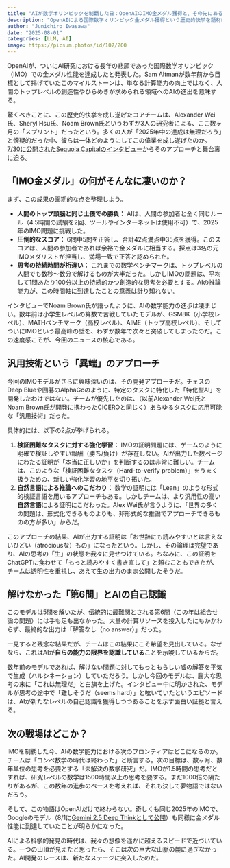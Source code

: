 ```yaml
---
title: "AIが数学オリンピックを制覇した日：OpenAIのIMO金メダル獲得と、その先にある「超知能」への道筋"
description: "OpenAIによる国際数学オリンピック金メダル獲得という歴史的快挙を題材に、AIが到達した新たな思考レベルと、Googleとの競争が加速させる「超知能」への道筋を分析する。"
author: "Junichiro Iwasawa"
date: "2025-08-01"
categories: [LLM, AI]
image: https://picsum.photos/id/107/200
---
```


OpenAIが、ついにAI研究における長年の悲願であった国際数学オリンピック（IMO）での金メダル性能を達成したと発表した。Sam Altmanが数年前から目標として掲げていたこのマイルストーンは、単なる計算能力の向上ではなく、人間のトップレベルの創造性やひらめきが求められる領域へのAIの進出を意味する。

驚くべきことに、この歴史的快挙を成し遂げたコアチームは、Alexander Wei氏、Sheryl Hsu氏、Noam Brown氏というわずか3人の研究者による、ここ数ヶ月の「スプリント」だったという。多くの人が「2025年中の達成は無理だろう」と懐疑的だった中、彼らは一体どのようにしてこの偉業を成し遂げたのか。[7/30に公開されたSequoia Capitalのインタビュー](https://www.youtube.com/watch?v=EEIPtofVe2Q)からそのアプローチと舞台裏に迫る。

## 「IMO金メダル」の何がそんなに凄いのか？

まず、この成果の画期的な点を整理しよう。

* **人間のトップ頭脳と同じ土俵での勝負：** AIは、人間の参加者と全く同じルール（4.5時間の試験を2回、ツールやインターネットは使用不可）で、2025年のIMO問題に挑戦した。
* **圧倒的なスコア：** 6問中5問を正答し、合計42点満点中35点を獲得。このスコアは、人間の参加者であれば余裕で金メダルに相当する。採点は3名の元IMOメダリストが担当し、満場一致で正答と認められた。
* **思考の持続時間が桁違い：** これまでの数学ベンチマークは、トップレベルの人間でも数秒〜数分で解けるものが大半だった。しかしIMOの問題は、平均して1問あたり100分以上の持続的かつ創造的な思考を必要とする。AIの推論能力が、この時間軸に到達したことの意義は計り知れない。

インタビューでNoam Brown氏が語ったように、AIの数学能力の進歩は凄まじい。数年前は小学生レベルの算数で苦戦していたモデルが、GSM8K（小学校レベル）、MATHベンチマーク（高校レベル）、AIME（トップ高校レベル）、そしてついにIMOという最高峰の壁を、わずか数年で次々と突破してしまったのだ。この速度感こそが、今回のニュースの核心である。

## 汎用技術という「異端」のアプローチ

今回のIMOモデルがさらに興味深いのは、その開発アプローチだ。チェスのDeep Blueや囲碁のAlphaGoのように、特定のタスクに特化した「特化型AI」を開発したわけではない。チームが優先したのは、（以前Alexander Wei氏とNoam Brown氏が開発に携わったCICEROと同じく）あらゆるタスクに応用可能な「汎用技術」だった。

具体的には、以下の2点が挙げられる。

1.  **検証困難なタスクに対する強化学習：** IMOの証明問題には、ゲームのように明確で検証しやすい報酬（勝ち/負け）が存在しない。AIが出力した数ページにわたる証明が「本当に正しいか」を判断するのは非常に難しい。チームは、このような「検証困難なタスク（Hard-to-verify problem）」をうまく扱うための、新しい強化学習の地平を切り拓いた。
2.  **自然言語による推論へのこだわり：** 数学の証明には「Lean」のような形式的検証言語を用いるアプローチもある。しかしチームは、より汎用性の高い**自然言語**による証明にこだわった。Alex Wei氏が言うように、「世界の多くの問題は、形式化できるものよりも、非形式的な推論でアプローチできるものの方が多い」からだ。

このアプローチの結果、AIが出力する証明は「お世辞にも読みやすいとは言えないひどい（atrociousな）もの」になったという。しかし、その論理は完璧であり、AIの思考の「生」の状態を我々に見せつけている。ちなみに、この証明をChatGPTに食わせて「もっと読みやすく書き直して」と頼むこともできたが、チームは透明性を重視し、あえて生の出力のまま公開したそうだ。

## 解けなかった「第6問」とAIの自己認識

このモデルは5問を解いたが、伝統的に最難関とされる第6問（この年は組合せ論の問題）には手も足も出なかった。大量の計算リソースを投入したにもかかわらず、最終的な出力は「解答なし（no answer）」だった。

一見すると残念な結果だが、チームはこの結果にこそ希望を見出している。なぜなら、これはAIが**自らの能力の限界を認識している**ことを示唆しているからだ。

数年前のモデルであれば、解けない問題に対してもっともらしい嘘の解答を平気で生成（ハルシネーション）していただろう。しかし今回のモデルは、膨大な思考の末に「これは無理だ」と白旗を上げた。インタビュー中に明かされた、モデルが思考の途中で「難しそうだ（seems hard）」と呟いていたというエピソードは、AIが新たなレベルの自己認識を獲得しつつあることを示す面白い証拠と言える。

## 次の戦場はどこか？

IMOを制覇した今、AIの数学能力における次のフロンティアはどこになるのか。チームは「コンペ数学の時代は終わった」と断言する。次の目標は、数ヶ月、数年単位の思考を必要とする「未解決の数学研究」だ。IMOが1.5時間の思考だとすれば、研究レベルの数学は1500時間以上の思考を要する。まだ1000倍の隔たりがあるが、この数年の進歩のペースを考えれば、それも決して夢物語ではないだろう。

そして、この物語はOpenAIだけで終わらない。奇しくも同じ2025年のIMOで、Googleのモデル（8/1に[Gemini 2.5 Deep Thinkとして公開](https://blog.google/products/gemini/gemini-2-5-deep-think/)）も同様に金メダル性能に到達していたことが明らかになった。

AIによる科学的発見の時代は、我々の想像を遥かに超えるスピードで近づいている。一つの山頂が見えたと思ったら、そこは次の巨大な山脈の麓に過ぎなかった。AI開発のレースは、新たなステージに突入したのだ。
